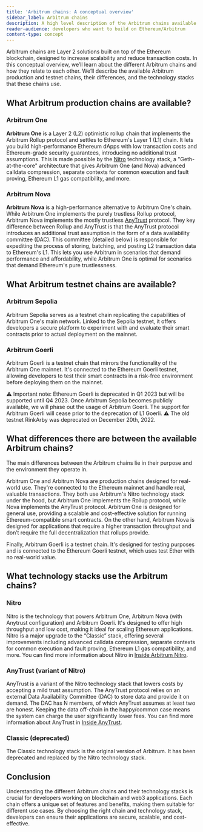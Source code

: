 ```yaml
---
title: 'Arbitrum chains: A conceptual overview'
sidebar_label: Arbitrum chains
description: A high level description of the Arbitrum chains available
reader-audience: developers who want to build on Ethereum/Arbitrum
content-type: concept
---
```



Arbitrum chains are Layer 2 solutions built on top of the Ethereum blockchain, designed to increase scalability and reduce transaction costs. In this conceptual overview, we’ll learn about the different Arbitrum chains and how they relate to each other. We’ll describe the available Arbitrum production and testnet chains, their differences, and the technology stacks that these chains use.

## What Arbitrum production chains are available?

### Arbitrum One

**Arbitrum One** is a Layer 2 (L2) optimistic rollup chain that implements the Arbitrum Rollup protocol and settles to Ethereum's Layer 1 (L1) chain. It lets you build high-performance Ethereum dApps with low transaction costs and Ethereum-grade security guarantees, introducing no additional trust assumptions. This is made possible by the [Nitro](/inside-arbitrum-nitro/inside-arbitrum-nitro.mdx) technology stack, a "Geth-at-the-core" architecture that gives Arbitrum One (and Nova) advanced calldata compression, separate contexts for common execution and fault proving, Ethereum L1 gas compatibility, and more.

### Arbitrum Nova

**Arbitrum Nova** is a high-performance alternative to Arbitrum One's chain. While Arbitrum One implements the purely trustless Rollup protocol, Arbitrum Nova implements the mostly trustless [AnyTrust](/inside-anytrust.mdx) protocol. They key difference between Rollup and AnyTrust is that the AnyTrust protocol introduces an additional trust assumption in the form of a data availability committee (DAC). This committee (detailed below) is responsible for expediting the process of storing, batching, and posting L2 transaction data to Ethereum's L1. This lets you use Arbitrum in scenarios that demand performance and affordability, while Arbitrum One is optimal for scenarios that demand Ethereum's pure trustlessness.

## What Arbitrum testnet chains are available?

### Arbitrum Sepolia

Arbitrum Sepolia serves as a testnet chain replicating the capabilities of Arbitrum One's main network. Linked to the Sepolia testnet, it offers developers a secure platform to experiment with and evaluate their smart contracts prior to actual deployment on the mainnet.

### Arbitrum Goerli

Arbitrum Goerli is a testnet chain that mirrors the functionality of the Arbitrum One mainnet. It's connected to the Ethereum Goerli testnet, allowing developers to test their smart contracts in a risk-free environment before deploying them on the mainnet.

⚠️ Important note: Ethereum Goerli is deprecated in Q1 2023 but will be supported until Q4 2023. Once Arbitrum Sepolia becomes publicly available, we will phase out the usage of Arbitrum Goerli. The support for Arbitrum Goerli will cease prior to the deprecation of L1 Goerli.
⚠️ The old testnet RinkArby was deprecated on December 20th, 2022.

## What differences there are between the available Arbitrum chains?

The main differences between the Arbitrum chains lie in their purpose and the environment they operate in.

Arbitrum One and Arbitrum Nova are production chains designed for real-world use. They're connected to the Ethereum mainnet and handle real, valuable transactions. They both use Arbitrum's Nitro technology stack under the hood, but Arbitrum One implements the Rollup protocol, while Nova implements the AnyTrust protocol. Arbitrum One is designed for general use, providing a scalable and cost-effective solution for running Ethereum-compatible smart contracts. On the other hand, Arbitrum Nova is designed for applications that require a higher transaction throughput and don’t require the full decentralization that rollups provide.

Finally, Arbitrum Goerli is a testnet chain. It's designed for testing purposes and is connected to the Ethereum Goerli testnet, which uses test Ether with no real-world value.

## What technology stacks use the Arbitrum chains?

### Nitro

Nitro is the technology that powers Arbitrum One, Arbitrum Nova (with Anytrust configuration) and Arbitrum Goerli. It's designed to offer high throughput and low cost, making it ideal for scaling Ethereum applications. Nitro is a major upgrade to the “Classic” stack, offering several improvements including advanced calldata compression, separate contexts for common execution and fault proving, Ethereum L1 gas compatibility, and more. You can find more information about Nitro in [Inside Arbitrum Nitro](/inside-arbitrum-nitro/inside-arbitrum-nitro.mdx).

### AnyTrust (variant of Nitro)

AnyTrust is a variant of the Nitro technology stack that lowers costs by accepting a mild trust assumption. The AnyTrust protocol relies on an external Data Availability Committee (DAC) to store data and provide it on demand. The DAC has N members, of which AnyTrust assumes at least two are honest. Keeping the data off-chain in the happy/common case means the system can charge the user significantly lower fees. You can find more information about AnyTrust in [Inside AnyTrust](/inside-anytrust.mdx).

### Classic (deprecated)

The Classic technology stack is the original version of Arbitrum. It has been deprecated and replaced by the Nitro technology stack.

## Conclusion

Understanding the different Arbitrum chains and their technology stacks is crucial for developers working on blockchain and web3 applications. Each chain offers a unique set of features and benefits, making them suitable for different use cases. By choosing the right chain and technology stack, developers can ensure their applications are secure, scalable, and cost-effective.
